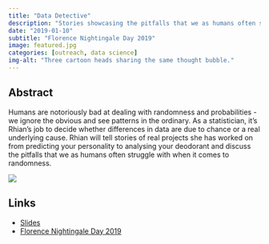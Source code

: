 ```yaml
---
title: "Data Detective"
description: "Stories showcasing the pitfalls that we as humans often struggle with when it comes to randomness."
date: "2019-01-10"
subtitle: "Florence Nightingale Day 2019"
image: featured.jpg
categories: [outreach, data science]
img-alt: "Three cartoon heads sharing the same thought bubble."
---
```


## Abstract

Humans are notoriously bad at dealing with randomness and probabilities - we ignore the obvious and see patterns in the ordinary. As a statistician, it's Rhian's job to decide whether differences in data are due to chance or a real underlying cause. Rhian will tell stories of real projects she has worked on from predicting your personality to analysing your deodorant and discuss the pitfalls that we as humans often struggle with when it comes to randomness.

![](featured.jpg){fig-alt="Three cartoon heads sharing the same thought bubble."}

## Links

-   [Slides](https://statsrhian.github.io/talks/2019-01-10-data-detective/2019-01-10-data-detective.html#1)
-   [Florence Nightingale Day 2019](https://www.lancaster.ac.uk/maths/engagement/working-with-schools/florence-nightingale-day/)

